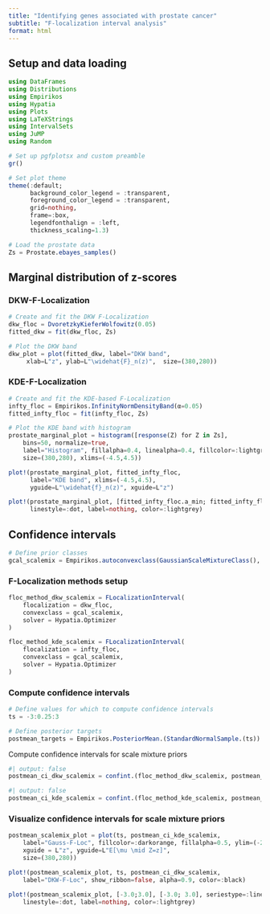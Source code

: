 ```yaml
---
title: "Identifying genes associated with prostate cancer"
subtitle: "F-localization interval analysis"
format: html
---
```


## Setup and data loading

```julia
using DataFrames
using Distributions
using Empirikos
using Hypatia
using Plots
using LaTeXStrings
using IntervalSets
using JuMP
using Random

# Set up pgfplotsx and custom preamble
gr()

# Set plot theme
theme(:default;
      background_color_legend = :transparent,
      foreground_color_legend = :transparent,
      grid=nothing,
      frame=:box,
      legendfonthalign = :left,
      thickness_scaling=1.3)
```

```julia
# Load the prostate data
Zs = Prostate.ebayes_samples()
```

## Marginal distribution of z-scores

### DKW-F-Localization

```julia
# Create and fit the DKW F-Localization
dkw_floc = DvoretzkyKieferWolfowitz(0.05)
fitted_dkw = fit(dkw_floc, Zs)

# Plot the DKW band
dkw_plot = plot(fitted_dkw, label="DKW band",
     xlab=L"z", ylab=L"\widehat{F}_n(z)",  size=(380,280))
```

### KDE-F-Localization

```julia
# Create and fit the KDE-based F-Localization
infty_floc = Empirikos.InfinityNormDensityBand(α=0.05)
fitted_infty_floc = fit(infty_floc, Zs)

# Plot the KDE band with histogram
prostate_marginal_plot = histogram([response(Z) for Z in Zs],
    bins=50, normalize=true,
    label="Histogram", fillalpha=0.4, linealpha=0.4, fillcolor=:lightgray,
    size=(380,280), xlims=(-4.5,4.5))

plot!(prostate_marginal_plot, fitted_infty_floc,
      label="KDE band", xlims=(-4.5,4.5),
      yguide=L"\widehat{f}_n(z)", xguide=L"z")

plot!(prostate_marginal_plot, [fitted_infty_floc.a_min; fitted_infty_floc.a_max], seriestype=:vline,
      linestyle=:dot, label=nothing, color=:lightgrey)
```

## Confidence intervals

```julia
# Define prior classes
gcal_scalemix = Empirikos.autoconvexclass(GaussianScaleMixtureClass(), Zs; :grid_scaling => 1.1)
```

### F-Localization methods setup

```julia
floc_method_dkw_scalemix = FLocalizationInterval(
    flocalization = dkw_floc,
    convexclass = gcal_scalemix, 
    solver = Hypatia.Optimizer
)

floc_method_kde_scalemix = FLocalizationInterval(
    flocalization = infty_floc,
    convexclass = gcal_scalemix, 
    solver = Hypatia.Optimizer
)
```

### Compute confidence intervals

```julia
# Define values for which to compute confidence intervals
ts = -3:0.25:3

# Define posterior targets
postmean_targets = Empirikos.PosteriorMean.(StandardNormalSample.(ts))
```



Compute confidence intervals for scale mixture priors

```julia
#| output: false
postmean_ci_dkw_scalemix = confint.(floc_method_dkw_scalemix, postmean_targets, Zs)
```

```julia
#| output: false
postmean_ci_kde_scalemix = confint.(floc_method_kde_scalemix, postmean_targets, Zs)
```



### Visualize confidence intervals for scale mixture priors

```julia
postmean_scalemix_plot = plot(ts, postmean_ci_kde_scalemix,
    label="Gauss-F-Loc", fillcolor=:darkorange, fillalpha=0.5, ylim=(-2.55,2.55),
    xguide = L"z", yguide=L"E[\mu \mid Z=z]",
    size=(380,280))

plot!(postmean_scalemix_plot, ts, postmean_ci_dkw_scalemix,
    label="DKW-F-Loc", show_ribbon=false, alpha=0.9, color=:black)

plot!(postmean_scalemix_plot, [-3.0;3.0], [-3.0; 3.0], seriestype=:line,
    linestyle=:dot, label=nothing, color=:lightgrey)
```